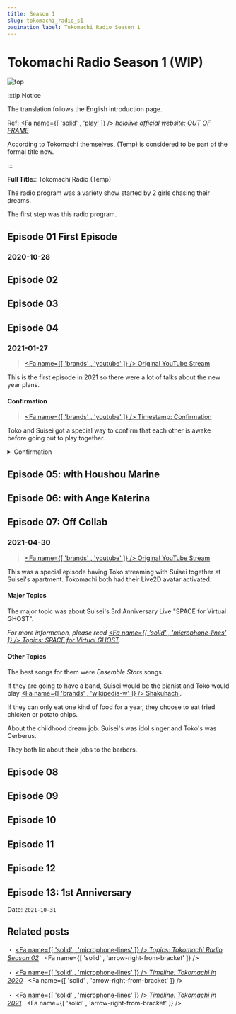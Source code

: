 ```yaml
---
title: Season 1
slug: tokomachi_radio_s1
pagination_label: Tokomachi Radio Season 1
---
```



# Tokomachi Radio Season 1 (WIP)

![top](./assets/top_s1.jpg)

:::tip Notice

The translation follows the English introduction page.

Ref: [<Fa name={[ 'solid' , 'play' ]} /> _hololive official website: OUT OF FRAME_](https://hololive.hololivepro.com/en/music/out-of-frame/)

According to Tokomachi themselves, (Temp) is considered to be part of the formal title now.

:::

**Full Title:**: Tokomachi Radio (Temp)

The radio program was a variety show started by 2 girls chasing their dreams.

The first step was this radio program.

## Episode 01 First Episode

### 2020-10-28

## Episode 02

## Episode 03

## Episode 04

### 2021-01-27

> [<Fa name={[ 'brands' , 'youtube' ]} /> Original YouTube Stream](https://youtu.be/Kr1jxq0ms00)

This is the first episode in 2021 so there were a lot of talks about the new year plans.

#### Confirmation

> [<Fa name={[ 'brands' , 'youtube' ]} /> Timestamp: Confirmation](https://youtu.be/VH0XOn6ceSA?t=282)

Toko and Suisei got a special way to confirm that each other is awake before going out to play together.

<details> <summary>Confirmation</summary>

:tropical_drink: : RISKY VENUS!

:comet: : HEY!

</details>

## Episode 05: with Houshou Marine

## Episode 06: with Ange Katerina

## Episode 07: Off Collab

### 2021-04-30

> [<Fa name={[ 'brands' , 'youtube' ]} /> Original YouTube Stream](https://youtu.be/kR9mSvUyfkY)

This was a special episode having Toko streaming with Suisei together at Suisei's apartment. Tokomachi both had their Live2D avatar activated.

#### Major Topics

The major topic was about Suisei's 3rd Anniversary Live "SPACE for Virtual GHOST".

_For more information, please read [<Fa name={[ 'solid' , 'microphone-lines' ]} /> Topics: SPACE for Virtual GHOST](/topics/suisei_ghost#tokomachi-side)._

#### Other Topics

The best songs for them were _Ensemble Stars_ songs.

If they are going to have a band, Suisei would be the pianist and Toko would play [<Fa name={[ 'brands' , 'wikipedia-w' ]} /> Shakuhachi](https://en.wikipedia.org/wiki/Shakuhachi).

If they can only eat one kind of food for a year, they choose to eat fried chicken or potato chips.

About the childhood dream job. Suisei's was idol singer and Toko's was Cerberus.

They both lie about their jobs to the barbers.

## Episode 08

## Episode 09

## Episode 10

## Episode 11

## Episode 12

## Episode 13: 1st Anniversary

Date: `2021-10-31`

## Related posts

・ [<Fa name={[ 'solid' , 'microphone-lines' ]} /> _Topics: Tokomachi Radio Season 02_](/radio/tokomachi_radio_s2) &nbsp; <Fa name={[ 'solid' , 'arrow-right-from-bracket' ]} />

・ [<Fa name={[ 'solid' , 'microphone-lines' ]} /> _Timeline: Tokomachi in 2020_](/timeline/2020) &nbsp; <Fa name={[ 'solid' , 'arrow-right-from-bracket' ]} />

・ [<Fa name={[ 'solid' , 'microphone-lines' ]} /> _Timeline: Tokomachi in 2021_](/timeline/2021) &nbsp; <Fa name={[ 'solid' , 'arrow-right-from-bracket' ]} />

